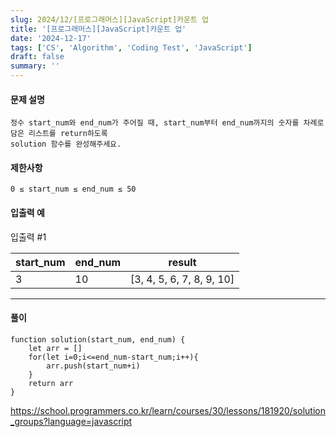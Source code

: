 ```yaml
---
slug: 2024/12/[프로그래머스][JavaScript]카운트 업
title: '[프로그래머스][JavaScript]카운트 업'
date: '2024-12-17'
tags: ['CS', 'Algorithm', 'Coding Test', 'JavaScript']
draft: false
summary: ''
---
```

#### 문제 설명
    정수 start_num와 end_num가 주어질 때, start_num부터 end_num까지의 숫자를 차례로 담은 리스트를 return하도록 
    solution 함수를 완성해주세요.
#### 제한사항
````
0 ≤ start_num ≤ end_num ≤ 50
````
#### 입출력 예
입출력 #1

|start_num|	end_num	|result|
|---|----|-----|
|3	|10	|[3, 4, 5, 6, 7, 8, 9, 10]|
---
#### 풀이
````
function solution(start_num, end_num) {
    let arr = []
    for(let i=0;i<=end_num-start_num;i++){
        arr.push(start_num+i)
    }
    return arr
}
````


https://school.programmers.co.kr/learn/courses/30/lessons/181920/solution_groups?language=javascript